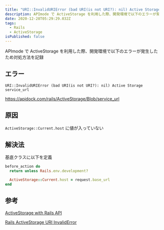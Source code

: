 ```yaml
---
title: "URI::InvalidURIError (bad URI(is not URI?): nil) Active Storage service_url"
description: APImode で ActiveStorage を利用した際、開発環境で以下のエラーが発生したため対処方法を記録
date: 2020-12-28T05:29:29.032Z
tags:
  - Rails
  - ActiveStorage
isPublished: false
---
```


APImode で ActiveStorage を利用した際、開発環境で以下のエラーが発生したため対処方法を記録

## エラー

`URI::InvalidURIError (bad URI(is not URI?): nil) Active Storage service_url`

https://apidock.com/rails/ActiveStorage/Blob/service_url

## 原因

`ActiveStorage::Current.host` に値が入っていない

## 解決法

基底クラスに以下を定義

```rb
before_action do
  return unless Rails.env.development?

  ActiveStorage::Current.host = request.base_url
end
```

## 参考

[ActiveStorage with Rails API](https://github.com/rails/rails/issues/32500)

[Rails ActiveStorage URI InvalidError](http://dev.hungryhub.com/rails-activestorage/)

